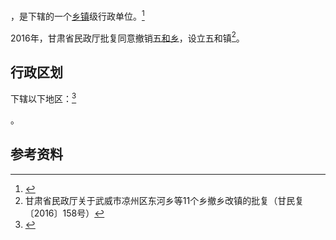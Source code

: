 {{中国乡级行政区|62/06/02/200/000}}

'''{{PAGENAMEBASE}}'''，是{{PRC admin/fullname|62/06/02/200/000|3}}下辖的一个[[乡镇|乡镇]]级行政单位。<ref>{{PRC admin/ref sgc|{{PRC admin/parent|62/06/02/200/000}}}}</ref>

2016年，甘肃省民政厅批复同意撤销[[五和乡|五和乡]]，设立五和镇<ref>甘肃省民政厅关于武威市凉州区东河乡等11个乡撤乡改镇的批复（甘民复〔2016〕158号）</ref>。

== 行政区划 ==

{{PAGENAMEBASE}}下辖以下地区：<ref>{{PRC admin/ref sgc|62/06/02/200/000}}</ref>

{{PRC admin/children|62/06/02/200/000}}。

== 参考资料 ==

{{reflist}}

{{行政区划小作品}}
{{PRC admin/navcat|62/06/02/200/000}}